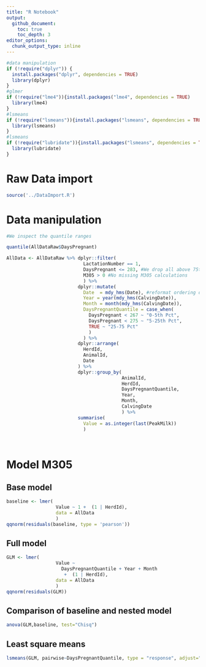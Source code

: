 ```yaml
---
title: "R Notebook"
output: 
  github_document:
    toc: true
    toc_depth: 3
editor_options: 
  chunk_output_type: inline
---
```


```r
#data manipulation
if (!require("dplyr")) {
  install.packages("dplyr", dependencies = TRUE)
  library(dplyr)
}
#glmer
if (!require("lme4")){install.packages("lme4", dependencies = TRUE)
  library(lme4)
}
#lsmeans
if (!require("lsmeans")){install.packages("lsmeans", dependencies = TRUE)
  library(lsmeans)
}
#lsmeans
if (!require("lubridate")){install.packages("lsmeans", dependencies = TRUE)
  library(lubridate)
}
```

# Raw Data import

```r
source('../DataImport.R')
```

# Data manipulation

```r
#We inspect the quantile ranges

quantile(AllDataRaw$DaysPregnant)

AllData <- AllDataRaw %>% dplyr::filter(
                            LactationNumber == 1,
                            DaysPregnant <= 283, #We drop all above 75th percentile because no interest at this stage, missing inseminations?
                            M305 > 0 #No missing M305 calculations
                            ) %>% 
                          dplyr::mutate(
                            Date  = mdy_hms(Date), #reformat ordering date
                            Year = year(mdy_hms(CalvingDate)),
                            Month = month(mdy_hms(CalvingDate)),
                            DaysPregnantQuantile = case_when(
                              DaysPregnant < 267 ~ "0-5th Pct",
                              DaysPregnant < 275 ~ "5-25th Pct",
                              TRUE ~ "25-75 Pct"
                              )
                            ) %>%
                          dplyr::arrange(
                            HerdId,
                            AnimalId,
                            Date
                          ) %>%
                          dplyr::group_by(
                                          AnimalId,
                                          HerdId,
                                          DaysPregnantQuantile,
                                          Year,
                                          Month,
                                          CalvingDate
                                          ) %>% 
                          summarise(
                            Value = as.integer(last(PeakMilk))
                            )

                                        
```

# Model M305

## Base model

```r
baseline <- lmer(
                  Value ~ 1 +  (1 | HerdId), 
                  data = AllData
                  )
qqnorm(residuals(baseline, type = 'pearson'))
```

## Full model

```r
GLM <- lmer(
                  Value ~ 
                    DaysPregnantQuantile + Year + Month
                     +  (1 | HerdId),
                  data = AllData
                  )
qqnorm(residuals(GLM))
```

## Comparison of baseline and nested model

```r
anova(GLM,baseline, test="Chisq")
```

## Least square means

```r
lsmeans(GLM, pairwise~DaysPregnantQuantile, type = "response", adjust="tukey")
```

